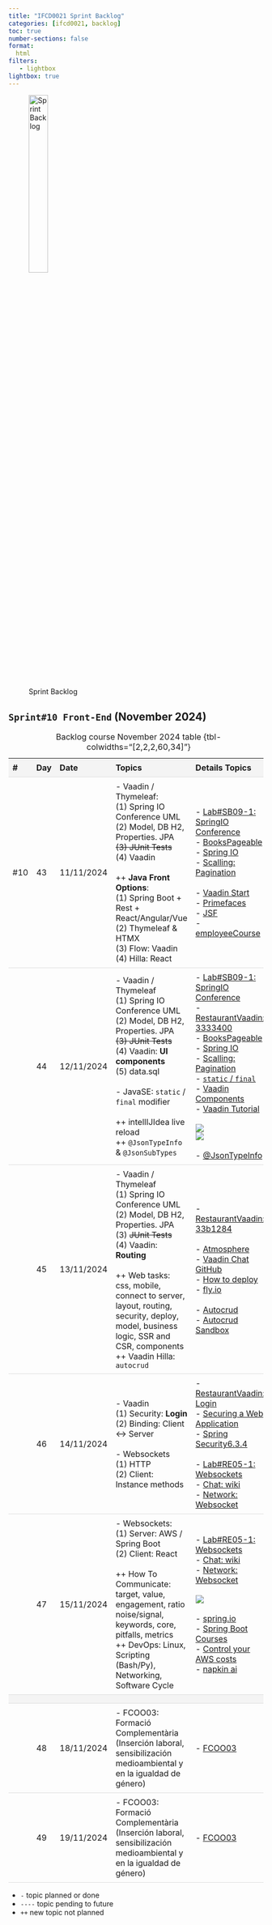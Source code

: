```yaml
---
title: "IFCD0021 Sprint Backlog"
categories: [ifcd0021, backlog]
toc: true
number-sections: false
format:
  html
filters:
   - lightbox
lightbox: true
---
```


<style>

.heatMap th { background:  #f4f4f4;}
tr:nth-child(6) {background-color: #f4f4f4;}

th, td {
  padding: 8px;
  text-align: left;
  border-bottom: 1px solid #ddd;
}

tr:hover {background-color:  #f4f4f4;}

</style>

![Sprint Backlog](/images/home/backlog.jpg){width="30%"}

<div class="heatMap">

::: {.column-page-right}


##  ``Sprint#10 Front-End`` (November 2024)

| # | Day | Date | Topics |  Details Topics |
| -- | -- | -- | -- | -- |
|  #10 | 43 | 11/11/2024 | - Vaadin / Thymeleaf: </br>  (1) Spring IO Conference UML </br>  (2) Model, DB H2, Properties. JPA   </br>  <s>(3)  JUnit Tests</s> </br>  (4) Vaadin </BR> </BR> ++ **Java Front Options**: </br>  (1) Spring Boot + Rest + React/Angular/Vue  </br>  (2) Thymeleaf & HTMX</br>  (3) Flow: Vaadin </br>  (4) Hilla: React  | - [Lab#SB09-1: SpringIO Conference](/springboot/sblab9-1.qmd){.external target='_blank'} </br>  - [BooksPageable](https://github.com/AlbertProfe/BooksPageable){.external target='_blank'}  </br>  - [Spring IO](https://2025.springio.net/){.external target='_blank'} </br>  - [Scalling: Pagination](/springboot/boot-concepts-scaling.qmd#pagination){.external target='_blank'} </br>  </br>  - [Vaadin Start](https://start.vaadin.com/app){.external target='_blank'} </br>  - [Primefaces](https://www.primefaces.org/){.external target='_blank'}  </br> - [JSF](https://www.ibm.com/docs/es/was/8.5.5?topic=SSEQTP_8.5.5/com.ibm.websphere.nd.multiplatform.doc/ae/cweb_javaserver_faces.htm){.external target='_blank'} </BR>  - [employeeCourse](/springboot/sblab6.qmd){.external target='_blank'}|
|   | 44 | 12/11/2024 | - Vaadin / Thymeleaf  </br>  (1) Spring IO Conference UML </br>  (2) Model, DB H2, Properties. JPA   </br>  <s>(3)  JUnit Tests</s> </br>  (4) Vaadin: **UI components** </br> (5) data.sql </br></br>  - JavaSE: `static` / `final` modifier  </br> </br> ++ intellIJIdea live reload  </br> ++ `@JsonTypeInfo` & `@JsonSubTypes` | - [Lab#SB09-1: SpringIO Conference](/springboot/sblab9-1.qmd){.external target='_blank'} </br> - [RestaurantVaadin: 3333400](/springboot/sblab8-2.qmd) </br> - [BooksPageable](https://github.com/AlbertProfe/BooksPageable){.external target='_blank'}  </br>  - [Spring IO](https://2025.springio.net/){.external target='_blank'}  </br> - [Scalling: Pagination](/springboot/boot-concepts-scaling.qmd#pagination){.external target='_blank'} </br> - [`static` / `final`](/javase/se-concepts-static.qmd) </br> - [Vaadin Components](https://vaadin.com/docs/latest/components){.external target='_blank'}  </br> - [Vaadin Tutorial](https://vaadin.com/docs/latest/getting-started/tutorial){.external target='_blank'}  </br> </br>  ![](/images/ifcd0021-24/live-reload-1.png){.lightbox} </br>  ![](/images/ifcd0021-24/live-reload-2.png){.lightbox} </br></br> - [@JsonTypeInfo](https://github.com/AlbertProfe/restaurantManager/blob/bc3a99e1733f392fc895bb6c4f73026dc9f3e93d/src/main/java/dev/example/restaurantManager/model/MenuItem.java){.external target='_blank'} |
|   | 45 | 13/11/2024 | - Vaadin / Thymeleaf  </br>  (1) Spring IO Conference UML </br>  (2) Model, DB H2, Properties. JPA   </br>  (3)  <s>JUnit Tests</s> </br>  (4) Vaadin: **Routing**  </br> </br>  ++ Web tasks: css, mobile, connect to server, layout, routing, security, deploy, model, business logic, SSR and CSR, components </br>    ++ Vaadin Hilla: `autocrud`  | - [RestaurantVaadin: 33b1284](/springboot/sblab8-2.qmd) </br></br>  - [Atmosphere](https://github.com/Atmosphere/atmosphere){.external target='_blank'}  </br>  - [Vaadin Chat GitHub](https://github.com/vaadin/tutorial){.external target='_blank'}  </br> - [How to deploy](https://vaadin.com/docs/latest/getting-started/tutorial/deployment){.external target='_blank'}  </br> - [fly.io](https://fly.io/){.external target='_blank'}  </br>  </br>  - [Autocrud](https://vaadin.com/docs/latest/components/auto-crud){.external target='_blank'} </br>  - [Autocrud Sandbox](https://vaadin.com/docs/latest/example?path=component/auto-crud/react/auto-crud-basic.tsx){.external target='_blank'}   |
|   | 46 | 14/11/2024 | - Vaadin   </br>  (1) Security: **Login**</br> (2) Binding: Client <-> Server  </br></br> - Websockets </br>  (1) HTTP  </br>  (2) Client: Instance methods | - [RestaurantVaadin: Login](/springboot/sblab8-2.qmd) </br>    - [Securing a Web Application](https://spring.io/guides/gs/securing-web){.external target='_blank'}  </br> - [Spring Security6.3.4](https://spring.io/projects/spring-security){.external target='_blank'} </br></br> - [Lab#RE05-1: Websockets](/reactjs/rjslab5-1.qmd){.external target='_blank'} </br> - [Chat: wiki](https://github.com/AlbertProfe/Chat/wiki){.external target='_blank'} </br> - [Network: Websocket](/devops/devops-network-websocket.qmd){.external target='_blank'} </br>  |
|   | 47 | 15/11/2024 | - Websockets: </br> (1)  Server: AWS / Spring Boot </br> (2) Client: React   </br> </br>  ++ How To Communicate: target, value, engagement, ratio noise/signal, keywords, core, pitfalls, metrics  </br>   ++ DevOps: Linux, Scripting (Bash/Py), Networking, Software Cycle   | - [Lab#RE05-1: Websockets](/reactjs/rjslab5-1.qmd){.external target='_blank'}  </br> - [Chat: wiki](https://github.com/AlbertProfe/Chat/wiki){.external target='_blank'} </br> - [Network: Websocket](/devops/devops-network-websocket.qmd){.external target='_blank'} </br></br> ![](https://miro.medium.com/v2/resize:fit:720/format:webp/1*NlBcZ_W0hYx1FJtdndRduw.jpeg){.lightbox}  </br></br>  - [spring.io](https://spring.io/){.external target='_blank'}  </br> - [Spring Boot Courses](https://spring.academy/courses){.external target='_blank'} </br> - [Control your AWS costs](https://aws.amazon.com/getting-started/hands-on/control-your-costs-free-tier-budgets/){.external target='_blank'} </br>  - [napkin ai](https://app.napkin.ai/){.external target='_blank'}|
| |
|   | 48 | 18/11/2024 | - FCOO03: Formació Complementària (Inserción laboral, sensibilización medioambiental y en la igualdad de género) | - [FCOO03](https://sede.sepe.gob.es/es/portaltrabaja/resources/pdf/especialidades/FCOO03.pdf){.external target='_blank'} |
|   | 49 | 19/11/2024 | - FCOO03: Formació Complementària (Inserción laboral, sensibilización medioambiental y en la igualdad de género)  | - [FCOO03](https://sede.sepe.gob.es/es/portaltrabaja/resources/pdf/especialidades/FCOO03.pdf){.external target='_blank'} |
: Backlog course November 2024 table {tbl-colwidths="[2,2,2,60,34]"}
:::

</div>

::: {.callout-note}
- `-` topic planned or done
- `----` topic pending to future
- `++` new topic not planned
:::

